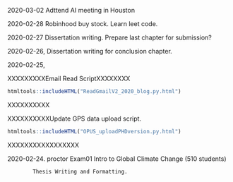 2020-03-02   Adttend AI meeting in Houston


2020-02-28   Robinhood buy stock. Learn leet code.

2020-02-27   Dissertation writing. Prepare last chapter for submission?

2020-02-26,  Dissertation writing for conclusion chapter.

2020-02-25, 

XXXXXXXXXEmail Read ScriptXXXXXXXX

```{r, echo=FALSE}
htmltools::includeHTML("ReadGmailV2_2020_blog.py.html")
```

XXXXXXXXXX



XXXXXXXXXXUpdate GPS data upload script.

```{r, echo=FALSE}
htmltools::includeHTML("OPUS_uploadPHDversion.py.html")
```

XXXXXXXXXXXXXXXXX



2020-02-24. proctor Exam01 Intro to Global Climate Change (510 students)

            Thesis Writing and Formatting.
            



